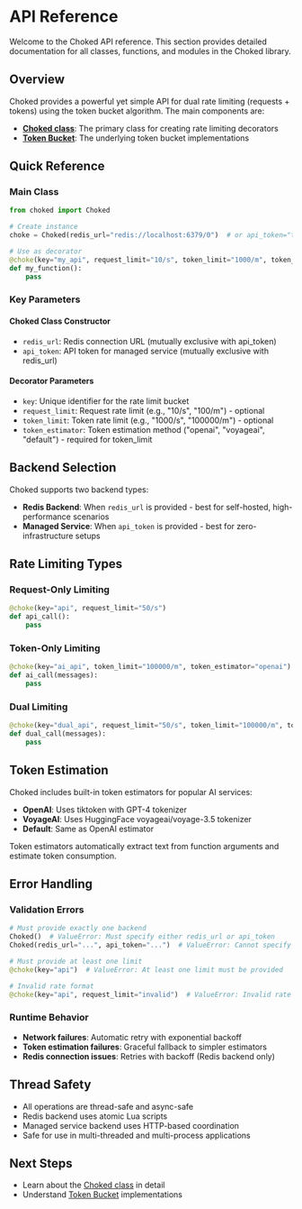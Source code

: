 # API Reference

Welcome to the Choked API reference. This section provides detailed documentation for all classes, functions, and modules in the Choked library.

## Overview

Choked provides a powerful yet simple API for dual rate limiting (requests + tokens) using the token bucket algorithm. The main components are:

- **[Choked class](choked-decorator)**: The primary class for creating rate limiting decorators
- **[Token Bucket](token-bucket)**: The underlying token bucket implementations

## Quick Reference

### Main Class

```python
from choked import Choked

# Create instance
choke = Choked(redis_url="redis://localhost:6379/0")  # or api_token="token"

# Use as decorator
@choke(key="my_api", request_limit="10/s", token_limit="1000/m", token_estimator="openai")
def my_function():
    pass
```

### Key Parameters

#### Choked Class Constructor
- `redis_url`: Redis connection URL (mutually exclusive with api_token)
- `api_token`: API token for managed service (mutually exclusive with redis_url)

#### Decorator Parameters
- `key`: Unique identifier for the rate limit bucket
- `request_limit`: Request rate limit (e.g., "10/s", "100/m") - optional
- `token_limit`: Token rate limit (e.g., "1000/s", "100000/m") - optional  
- `token_estimator`: Token estimation method ("openai", "voyageai", "default") - required for token_limit

## Backend Selection

Choked supports two backend types:

- **Redis Backend**: When `redis_url` is provided - best for self-hosted, high-performance scenarios
- **Managed Service**: When `api_token` is provided - best for zero-infrastructure setups

## Rate Limiting Types

### Request-Only Limiting
```python
@choke(key="api", request_limit="50/s")
def api_call():
    pass
```

### Token-Only Limiting  
```python
@choke(key="ai_api", token_limit="100000/m", token_estimator="openai")
def ai_call(messages):
    pass
```

### Dual Limiting
```python
@choke(key="dual_api", request_limit="50/s", token_limit="100000/m", token_estimator="openai")
def dual_call(messages):
    pass
```

## Token Estimation

Choked includes built-in token estimators for popular AI services:

- **OpenAI**: Uses tiktoken with GPT-4 tokenizer
- **VoyageAI**: Uses HuggingFace voyageai/voyage-3.5 tokenizer
- **Default**: Same as OpenAI estimator

Token estimators automatically extract text from function arguments and estimate token consumption.

## Error Handling

### Validation Errors

```python
# Must provide exactly one backend
Choked()  # ValueError: Must specify either redis_url or api_token
Choked(redis_url="...", api_token="...")  # ValueError: Cannot specify both

# Must provide at least one limit
@choke(key="api")  # ValueError: At least one limit must be provided

# Invalid rate format
@choke(key="api", request_limit="invalid")  # ValueError: Invalid rate format
```

### Runtime Behavior

- **Network failures**: Automatic retry with exponential backoff
- **Token estimation failures**: Graceful fallback to simpler estimators
- **Redis connection issues**: Retries with backoff (Redis backend only)

## Thread Safety

- All operations are thread-safe and async-safe
- Redis backend uses atomic Lua scripts
- Managed service backend uses HTTP-based coordination
- Safe for use in multi-threaded and multi-process applications

## Next Steps

- Learn about the [Choked class](choked-decorator) in detail
- Understand [Token Bucket](token-bucket) implementations